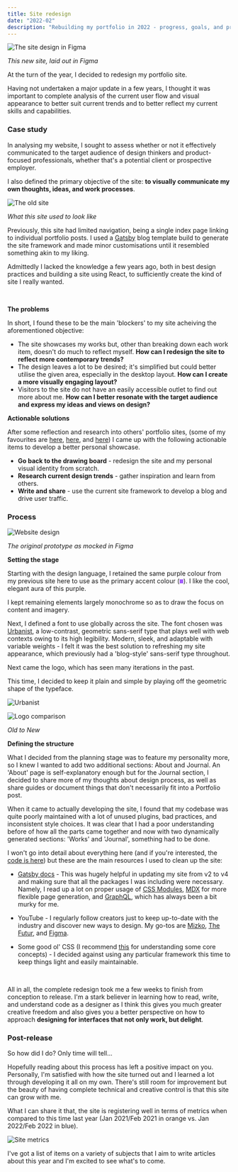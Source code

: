 ```yaml
---
title: Site redesign
date: "2022-02"
description: "Rebuilding my portfolio in 2022 - progress, goals, and process"
---
```


![The site design in Figma](./figma.png)

<caption>

_This new site, laid out in Figma_

</caption>

At the turn of the year, I decided to redesign my portfolio site.

Having not undertaken a major update in a few years, I thought it was important to complete analysis of the current user flow and visual appearance to better suit current trends and to better reflect my current skills and capabilities.

### Case study

In analysing my website, I sought to assess whether or not it effectively communicated to the target audience of design thinkers and product-focused professionals, whether that's a potential client or prospective employer.

I also defined the primary objective of the site: **to visually communicate my own thoughts, ideas, and work processes**.

![The old site](./old_site.jpeg)

<caption>

_What this site used to look like_

</caption>

Previously, this site had limited navigation, being a single index page linking to individual portfolio posts. I used a [Gatsby](https://www.gatsbyjs.com/) blog template build to generate the site framework and made minor customisations until it resembled something akin to my liking.

Admittedly I lacked the knowledge a few years ago, both in best design practices and building a site using React, to sufficiently create the kind of site I really wanted.

<br/>

**The problems**

In short, I found these to be the main 'blockers' to my site acheiving the aforementioned objective:

- The site showcases my works but, other than breaking down each work item, doesn't do much to reflect myself. **How can I redesign the site to reflect more contemporary trends?**
- The design leaves a lot to be desired; it's simplified but could better utilise the given area, especially in the desktop layout. **How can I create a more visually engaging layout?**
- Visitors to the site do not have an easily accessible outlet to find out more about me. **How can I better resonate with the target audience and express my ideas and views on design?**

**Actionable solutions**

After some reflection and research into others' portfolio sites, (some of my favourites are [here](https://chenhuijing.com/), [here](https://heckhouse.com/), and [here](https://www.tparkes.com/)) I came up with the following actionable items to develop a better personal showcase.

- **Go back to the drawing board** - redesign the site and my personal visual identity from scratch.
- **Research current design trends** - gather inspiration and learn from others.
- **Write and share** - use the current site framework to develop a blog and drive user traffic.

### Process

![Website design](./mac_site.gif)

<caption>

_The original prototype as mocked in Figma_

</caption>

**Setting the stage**

Starting with the design language, I retained the same purple colour from my previous site here to use as the primary accent colour (<span style="display: inline-block; width: 1ch; height: 1ch; background: #a45efd;"></span>). I like the cool, elegant aura of this purple. 

I kept remaining elements largely monochrome so as to draw the focus on content and imagery.

Next, I defined a font to use globally across the site. The font chosen was [Urbanist](https://github.com/coreyhu/Urbanist), a low-contrast, geometric sans-serif type that plays well with web contexts owing to its high legibility. Modern, sleek, and adaptable with variable weights - I felt it was the best solution to refreshing my site appearance, which previously had a 'blog-style' sans-serif type throughout.

Next came the logo, which has seen many iterations in the past.

This time, I decided to keep it plain and simple by playing off the geometric shape of the typeface.

![Urbanist](./font.png)

![Logo comparison](./logo_compare.png)

<caption>

_Old to New_

</caption>

**Defining the structure**

What I decided from the planning stage was to feature my personality more, so I knew I wanted to add two additional sections: About and Journal. An 'About' page is self-explanatory enough but for the Journal section, I decided to share more of my thoughts about design process, as well as share guides or document things that don't necessarily fit into a Portfolio post.

When it came to actually developing the site, I found that my codebase was quite poorly maintained with a lot of unused plugins, bad practices, and inconsistent style choices. It was clear that I had a poor understanding before of how all the parts came together and now with two dynamically generated sections: 'Works' and 'Journal', something had to be done.

I won't go into detail about everything here (and if you're interested, the [code is here](https://github.com/gwu205/folio)) but these are the main resources I used to clean up the site:

<p>

- [Gatsby docs](https://www.gatsbyjs.com/docs/) - This was hugely helpful in updating my site from v2 to v4 and making sure that all the packages I was including were necessary. Namely, I read up a lot on proper usage of [CSS Modules](https://www.gatsbyjs.com/docs/tutorial/part-2/#css-modules), [MDX](https://www.gatsbyjs.com/docs/mdx/writing-pages/) for more flexible page generation, and [GraphQL](https://www.gatsbyjs.com/docs/tutorial/part-4/), which has always been a bit murky for me.

- YouTube - I regularly follow creators just to keep up-to-date with the industry and discover new ways to design. My go-tos are [Mizko](https://www.youtube.com/c/Mizko/videos), [The Futur](https://www.youtube.com/c/thefuturishere/videos), and [Figma](https://www.youtube.com/c/Figmadesign/videos).

- Some good ol' CSS (I recommend [this](https://adamschwartz.co/magic-of-css/) for understanding some core concepts) - I decided against using any particular framework this time to keep things light and easily maintainable.

</p>

<br />

All in all, the complete redesign took me a few weeks to finish from conception to release. I'm a stark believer in learning how to read, write, and understand code as a designer as I think this gives you much greater creative freedom and also gives you a better perspective on how to approach **designing for interfaces that not only work, but delight**.

### Post-release

So how did I do? Only time will tell...

Hopefully reading about this process has left a positive impact on you. Personally, I'm satisfied with how the site turned out and I learned a lot through developing it all on my own. There's still room for improvement but the beauty of having complete technical and creative control is that this site can grow with me.

What I can share it that, the site is registering well in terms of metrics when compared to this time last year (Jan 2021/Feb 2021 in orange vs. Jan 2022/Feb 2022 in blue).

![Site metrics](./metrics.png)

I've got a list of items on a variety of subjects that I aim to write articles about this year and I'm excited to see what's to come.
